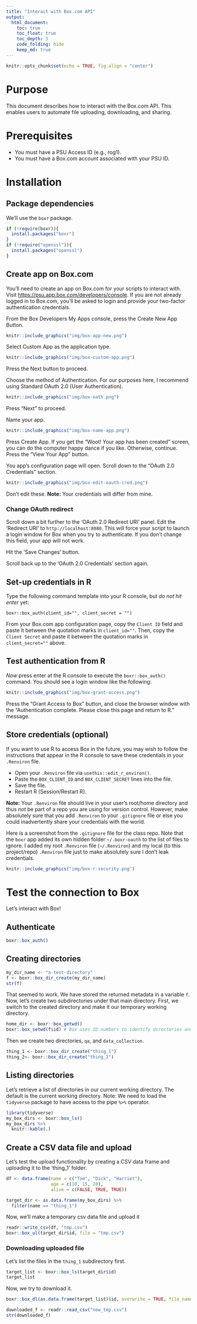 ```yaml
---
title: "Interact with Box.com API"
output:
  html_document:
    toc: true
    toc_float: true
    toc_depth: 3
    code_folding: hide
    keep_md: true
---
```


```r
knitr::opts_chunk$set(echo = TRUE, fig.align = "center")
```

# Purpose

This document describes how to interact with the Box.com API.
This enables users to automate file uploading, downloading, and sharing.

# Prerequisites

- You must have a PSU Access ID (e.g., rog1).
- You must have a Box.com account associated with your PSU ID.

# Installation

## Package dependencies

We'll use the `boxr` package.

```r
if (!require(boxr)){
  install.packages("boxr")
}
if (!require("openssl")){
  install.packages("openssl")
}
```

## Create app on Box.com

You'll need to create an app on Box.com for your scripts to interact with. 
Visit <https://psu.app.box.com/developers/console>.
If you are not already logged in to Box.com, you'll be asked to login and provide your two-factor authentication credentials.

From the Box Developers My Apps console, press the Create New App Button.

```r
knitr::include_graphics("img/box-app-new.png")
```

Select Custom App as the application type.

```r
knitr::include_graphics("img/box-custom-app.png")
```

Press the Next button to proceed.

Choose the method of Authentication.
For our purposes here, I recommend using Standard OAuth 2.0 (User Authentication).

```r
knitr::include_graphics("img/box-oath.png")
```

Press "Next" to proceed.

Name your app.

```r
knitr::include_graphics("img/box-name-app.png")
```

Press Create App.
If you get the "Woot! Your app has been created" screen, you can do the computer happy dance if you like.
Otherwise, continue.
Press the "View Your App" button.

You app's configuration page will open.
Scroll down to the "OAuth 2.0 Credentials" section.

```r
knitr::include_graphics("img/box-edit-oauth-cred.png")
```

Don't edit these.
**Note:** Your credentials will differ from mine.

### Change OAuth redirect

Scroll down a bit further to the 'OAuth 2.0 Redirect URI' panel.
Edit the 'Redirect URI' to `http://localhost:8080`.
This will force your script to launch a login window for Box when you try to authenticate.
If you don't change this field, your app will not work.

Hit the 'Save Changes' button.

Scroll back up to the 'OAuth 2.0 Credentials' section again.

## Set-up credentials in R

Type the following command template into your R console, but *do not hit enter* yet:

```
boxr::box_auth(client_id="", client_secret = "")
```

From your Box.com app configuration page, copy the `Client ID` field and paste it between the quotation marks in `client_id=""`.
Then, copy the `Client Secret` and paste it between the quotation marks in `client_secret=""` above.

## Test authentication from R

*Now* press enter at the R console to execute the `boxr::box_auth()` command.
You should see a login window like the following:

```r
knitr::include_graphics("img/box-grant-access.png")
```

Press the "Grant Access to Box" button, and close the browser window with the "Authentication complete. Please close this page and return to R." message.

## Store credentials (optional)

If you want to use R to access Box in the future, you may wish to follow the instructions that appear in the R console to save these credentials in your `.Renviron` file.

- Open your `.Renviron` file via `usethis::edit_r_environ()`.
- Paste the `BOX_CLIENT_ID` and `BOX_CLIENT_SECRET` lines into the file.
- Save the file.
- Restart R (Session/Restart R).

**Note:** Your `.Renviron` file should live in your user's root/home directory and thus *not* be part of a repo you are using for version control.
However, make absolutely sure that you add `.Renviron` to your `.gitignore` file or else you could inadvertently share your credentials with the world.

Here is a screenshot from the `.gitignore` file for the class repo.
Note that the `boxr` app added its own hidden folder `~/.boxr-oauth` to the list of files to ignore.
I added my root `.Renviron` file (`~/.Renviron`) and my local (to this project/repo) `.Renviron` file just to make absolutely sure I don't leak credentials.

```r
knitr::include_graphics("img/box-r-security.png")
```

# Test the connection to Box

Let's interact with Box!

## Authenticate

```r
boxr::box_auth()
```

## Creating directories

```r
my_dir_name <- "a-test-directory"
f <- boxr::box_dir_create(my_dir_name)
str(f)
```

That seemed to work.
We have stored the returned metadata in a variable `f`.
Now, let's create two subdirectories under that main directory.
First, we switch to the created directory and make it our temporary working directory.

```r
home_dir <- boxr::box_getwd()
boxr::box_setwd(f$id) # Box uses ID numbers to identify directories and files.
```

Then we create two directories, `qa`, and `data_collection`.

```r
thing_1 <- boxr::box_dir_create("thing_1")
thing_2<- boxr::box_dir_create("thing_2")
```

## Listing directories

Let's retrieve a list of directories in our current working directory.
The default is the current working directory.
Note: We need to load the `tidyverse` package to have access to the pipe `%>%` operator.

```r
library(tidyverse)
my_box_dirs <- boxr::box_ls()
my_box_dirs %>%
  knitr::kable(.)
```

## Create a CSV data file and upload

Let's test the upload functionality by creating a CSV data frame and uploading it to the 'thing_1' folder.

```r
df <- data.frame(name = c("Tom", "Dick", "Harriet"),
                 age = c(10, 15, 20),
                 alive = c(FALSE, TRUE, TRUE))
```

```r
target_dir <- as.data.frame(my_box_dirs) %>%
  filter(name == "thing_1")
```

Now, we'll make a temporary csv data file and upload it 

```r
readr::write_csv(df, "tmp.csv")
boxr::box_ul(target_dir$id, file = "tmp.csv")
```

### Downloading uploaded file

Let's list the files in the `thing_1` subdirectory first.

```r
target_list <- boxr::box_ls(target_dir$id)
target_list
```

Now, we try to download it.

```r
boxr::box_dl(as.data.frame(target_list)$id, overwrite = TRUE, file_name = "new_tmp.csv")
```

```r
downloaded_f <- readr::read_csv("new_tmp.csv")
str(downloaded_f)
```

